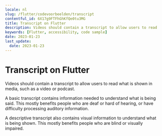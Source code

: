 ```yaml
---
locale: nl
slug: /flutter/codevoorbeelden/transcript
contentful_id: 6X17g9FTFhGhKfQe0tu3MG
title: Transcript on Flutter
description: Videos should contain a transcript to allow users to read what is shown in media, such as a video or podcast.
keywords: [Flutter, accessibility, code sample]
date: 2023-01-23
last_update:
  date: 2023-01-23
---
```


# Transcript on Flutter

Videos should contain a transcript to allow users to read what is shown in media, such as a video or podcast.

A basic transcript contains information needed to understand what is being said. This mostly benefits people who are deaf or hard of hearing, or have difficulty processing auditory information.

A descriptive transcript also contains visual information to understand what is being shown. This mostly benefits people who are blind or visually impaired.

<CodeSample id="media-transcript" platform="flutter" locale="nl"/>
